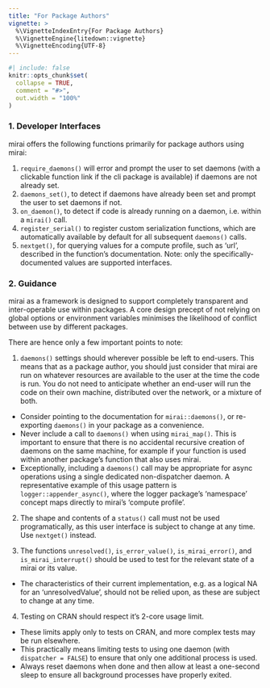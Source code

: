 ```yaml
---
title: "For Package Authors"
vignette: >
  %\VignetteIndexEntry{For Package Authors}
  %\VignetteEngine{litedown::vignette}
  %\VignetteEncoding{UTF-8}
---
```


```r
#| include: false
knitr::opts_chunk$set(
  collapse = TRUE,
  comment = "#>",
  out.width = "100%"
)
```

### 1. Developer Interfaces

mirai offers the following functions primarily for package authors using mirai:

1. `require_daemons()` will error and prompt the user to set daemons (with a clickable function link if the cli package is available) if daemons are not already set.
1. `daemons_set()`, to detect if daemons have already been set and prompt the user to set daemons if not.
1. `on_daemon()`, to detect if code is already running on a daemon, i.e. within a `mirai()` call.
1. `register_serial()` to register custom serialization functions, which are automatically available by default for all subsequent `daemons()` calls.
1. `nextget()`, for querying values for a compute profile, such as 'url', described in the function's documentation. Note: only the specifically-documented values are supported interfaces.

### 2. Guidance

mirai as a framework is designed to support completely transparent and inter-operable use within packages.
A core design precept of not relying on global options or environment variables minimises the likelihood of conflict between use by different packages.

There are hence only a few important points to note:

1. `daemons()` settings should wherever possible be left to end-users.
This means that as a package author, you should just consider that mirai are run on whatever resources are available to the user at the time the code is run.
You do not need to anticipate whether an end-user will run the code on their own machine, distributed over the network, or a mixture of both.

- Consider pointing to the documentation for `mirai::daemons()`, or re-exporting `daemons()` in your package as a convenience.
- Never include a call to `daemons()` when using `mirai_map()`.
  This is important to ensure that there is no accidental recursive creation of daemons on the same machine, for example if your function is used within another package's function that also uses mirai.
- Exceptionally, including a `daemons()` call may be appropriate for async operations using a single dedicated non-dispatcher daemon.
  A representative example of this usage pattern is `logger::appender_async()`, where the logger package's 'namespace' concept maps directly to mirai's 'compute profile'.

2. The shape and contents of a `status()` call must not be used programatically, as this user interface is subject to change at any time. Use `nextget()` instead.

3. The functions `unresolved()`, `is_error_value()`, `is_mirai_error()`, and `is_mirai_interrupt()` should be used to test for the relevant state of a mirai or its value.
- The characteristics of their current implementation, e.g. as a logical NA for an 'unresolvedValue', should not be relied upon, as these are subject to change at any time.

4. Testing on CRAN should respect it's 2-core usage limit.
- These limits apply only to tests on CRAN, and more complex tests may be run elsewhere.
- This practically means limiting tests to using one daemon (with `dispatcher = FALSE`) to ensure that only one additional process is used.
- Always reset daemons when done and then allow at least a one-second sleep to ensure all background processes have properly exited.
